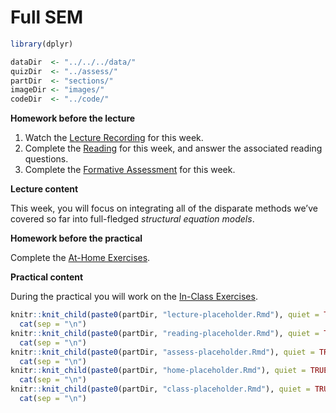# Full SEM

```{r week6_global_options, include = FALSE}
library(dplyr)

dataDir  <- "../../../data/"
quizDir  <- "../assess/"
partDir  <- "sections/"
imageDir <- "images/"
codeDir  <- "../code/"
```

**Homework before the lecture**

1. Watch the [Lecture Recording](lecture-5.html) for this week.
1. Complete the [Reading](reading-5.html) for this week, and answer the 
associated reading questions.
1. Complete the [Formative Assessment](formative-assessment-5.html) for this week.

**Lecture content**

This week, you will focus on integrating all of the disparate methods we've
covered so far into full-fledged *structural equation models*.

**Homework before the practical**

Complete the [At-Home Exercises](at-home-exercises-5.html). 

**Practical content**

During the practical you will work on the [In-Class Exercises](in-class-exercises-5.html).

```{r, echo = FALSE, message = FALSE, warning = FALSE, results = "asis"}
knitr::knit_child(paste0(partDir, "lecture-placeholder.Rmd"), quiet = TRUE) %>%
  cat(sep = "\n")
knitr::knit_child(paste0(partDir, "reading-placeholder.Rmd"), quiet = TRUE) %>%
  cat(sep = "\n")
knitr::knit_child(paste0(partDir, "assess-placeholder.Rmd"), quiet = TRUE) %>%
  cat(sep = "\n")
knitr::knit_child(paste0(partDir, "home-placeholder.Rmd"), quiet = TRUE) %>%
  cat(sep = "\n")
knitr::knit_child(paste0(partDir, "class-placeholder.Rmd"), quiet = TRUE) %>%
  cat(sep = "\n")
```
